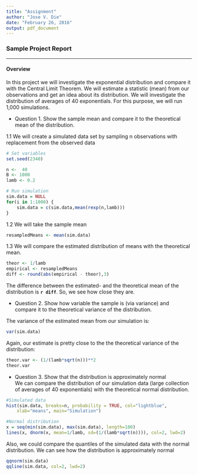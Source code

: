 ```yaml
---
title: "Assignment"
author: "Jose V. Die"
date: "February 26, 2016"
output: pdf_document
---
```


### Sample Project Report
***
#### Overview
In this project we will investigate the exponential distribution and compare it with the Central Limit Theorem. We will estimate a statistic (mean) from our observations and get an idea about its distribution. We will investigate the distribution of averages of 40 exponentials. For this purpose, we will run 1,000 simulations. 

* Question 1. Show the sample mean and compare it to the theoretical mean of the distribution.

1.1 We will create a simulated data set by sampling n observations with replacement from the observed data
```r
# Set variables
set.seed(2340)

n <-  40
B <- 1000
lamb <- 0.2

# Run simulation
sim.data = NULL
for(i in 1:1000) {
    sim.data = c(sim.data,mean(rexp(n,lamb)))
}
```
  
1.2 We will take the sample mean

```r
resampledMeans <- mean(sim.data)
```

1.3 We will compare the estimated distribution of means with the theoretical mean. 

```r
theor <- 1/lamb
empirical <- resampledMeans
diff <- round(abs(empirical - theor),3)
```
The difference between the estimated- and the theoretical mean of the distribution is **`r diff`**. So, we see how close they are.     
   
* Question 2. Show how variable the sample is (via variance) and compare it to the theoretical variance of the distribution.  
  
The variance of the estimated mean from our simulation is:
```r
var(sim.data)
```
Again, our estimate is pretty close to the the theoretical variance of the distribution:
```r
theor.var <- (1/(lamb*sqrt(n)))**2
theor.var
```
  
* Question 3. Show that the distribution is approximately normal  
We can compare the distribution of our simulation data (large collection of averages of 40 exponentials) with the theoretical normal distribution. 
```r
#Simulated data
hist(sim.data, breaks=n, probability = TRUE, col="lightblue", 
    xlab="means", main="Simulation")

#Normal distribution
x = seq(min(sim.data), max(sim.data), length=100)
lines(x, dnorm(x, mean=1/lamb, sd=(1/(lamb*sqrt(n)))), col=2, lwd=2)
```

Also, we could compare the quantiles of the simulated data with the normal distribution. We can see how the distribution is approximately normal
```r
qqnorm(sim.data)
qqline(sim.data, col=2, lwd=2)
```

